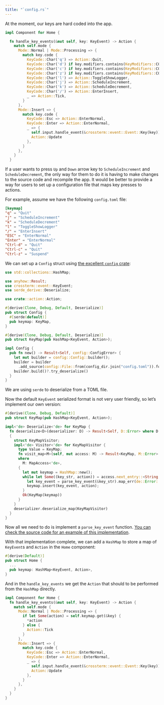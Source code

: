 ```yaml
---
title: "`config.rs`"
---
```


At the moment, our keys are hard coded into the app.

```rust {filename="components/home.rs"}
impl Component for Home {

  fn handle_key_events(&mut self, key: KeyEvent) -> Action {
    match self.mode {
      Mode::Normal | Mode::Processing => {
        match key.code {
          KeyCode::Char('q') => Action::Quit,
          KeyCode::Char('d') if key.modifiers.contains(KeyModifiers::CONTROL) => Action::Quit,
          KeyCode::Char('c') if key.modifiers.contains(KeyModifiers::CONTROL) => Action::Quit,
          KeyCode::Char('z') if key.modifiers.contains(KeyModifiers::CONTROL) => Action::Suspend,
          KeyCode::Char('l') => Action::ToggleShowLogger,
          KeyCode::Char('j') => Action::ScheduleIncrement,
          KeyCode::Char('k') => Action::ScheduleDecrement,
          KeyCode::Char('/') => Action::EnterInsert,
          _ => Action::Tick,
        }
      },
      Mode::Insert => {
        match key.code {
          KeyCode::Esc => Action::EnterNormal,
          KeyCode::Enter => Action::EnterNormal,
          _ => {
            self.input.handle_event(&crossterm::event::Event::Key(key));
            Action::Update
          },
        }
      },
    }
  }
```

If a user wants to press `Up` and `Down` arrow key to `ScheduleIncrement` and `ScheduleDecrement`, the only way for them to do it is having to make changes to the source code and recompile the app.
It would be better to provide a way for users to set up a configuration file that maps key presses to actions.

For example, assume we have the following `config.toml` file:

```toml
[keymap]
"q" = "Quit"
"j" = "ScheduleIncrement"
"k" = "ScheduleDecrement"
"l" = "ToggleShowLogger"
"/" = "EnterInsert"
"ESC" = "EnterNormal"
"Enter" = "EnterNormal"
"Ctrl-d" = "Quit"
"Ctrl-c" = "Quit"
"Ctrl-z" = "Suspend"
```

We can set up a `Config` struct using [the excellent `config` crate](https://docs.rs/config/0.13.3/config/):

```rust
use std::collections::HashMap;

use anyhow::Result;
use crossterm::event::KeyEvent;
use serde_derive::Deserialize;

use crate::action::Action;

#[derive(Clone, Debug, Default, Deserialize)]
pub struct Config {
  #[serde(default)]
  pub keymap: KeyMap,
}

#[derive(Clone, Debug, Default, Deserialize)]
pub struct KeyMap(pub HashMap<KeyEvent, Action>);

impl Config {
  pub fn new() -> Result<Self, config::ConfigError> {
    let mut builder = config::Config::builder();
    builder = builder
      .add_source(config::File::from(config_dir.join("config.toml")).format(config::FileFormat::Toml).required(false));
    builder.build()?.try_deserialize()
  }
}
```

We are using `serde` to deserialize from a TOML file.

Now the default `KeyEvent` serialized format is not very user friendly, so let's implement our own version:

```rust
#[derive(Clone, Debug, Default)]
pub struct KeyMap(pub HashMap<KeyEvent, Action>);

impl<'de> Deserialize<'de> for KeyMap {
  fn deserialize<D>(deserializer: D) -> Result<Self, D::Error> where D: Deserializer<'de>,
  {
    struct KeyMapVisitor;
    impl<'de> Visitor<'de> for KeyMapVisitor {
      type Value = KeyMap;
      fn visit_map<M>(self, mut access: M) -> Result<KeyMap, M::Error>
      where
        M: MapAccess<'de>,
      {
        let mut keymap = HashMap::new();
        while let Some((key_str, action)) = access.next_entry::<String, Action>()? {
          let key_event = parse_key_event(&key_str).map_err(de::Error::custom)?;
          keymap.insert(key_event, action);
        }
        Ok(KeyMap(keymap))
      }
    }
    deserializer.deserialize_map(KeyMapVisitor)
  }
}
```

Now all we need to do is implement a `parse_key_event` function.
[You can check the source code for an example of this implementation](https://github.com/ratatui-org/ratatui-async-template/blob/e5eaf8cdcd97aa296aff442620badf6183a58e62/src/config.rs#L62-L138).

With that implementation complete, we can add a `HashMap` to store a map of `KeyEvent`s and `Action` in the `Home` component:


```rust {filename="components/home.rs"}
#[derive(Default)]
pub struct Home {
  ...
  pub keymap: HashMap<KeyEvent, Action>,
}
```

And in the `handle_key_events` we get the `Action` that should to be performed from the `HashMap` directly.

```rust
impl Component for Home {
  fn handle_key_events(&mut self, key: KeyEvent) -> Action {
    match self.mode {
      Mode::Normal | Mode::Processing => {
        if let Some(action) = self.keymap.get(&key) {
          *action
        } else {
          Action::Tick
        }
      },
      Mode::Insert => {
        match key.code {
          KeyCode::Esc => Action::EnterNormal,
          KeyCode::Enter => Action::EnterNormal,
          _ => {
            self.input.handle_event(&crossterm::event::Event::Key(key));
            Action::Update
          },
        }
      },
    }
  }
}
```
